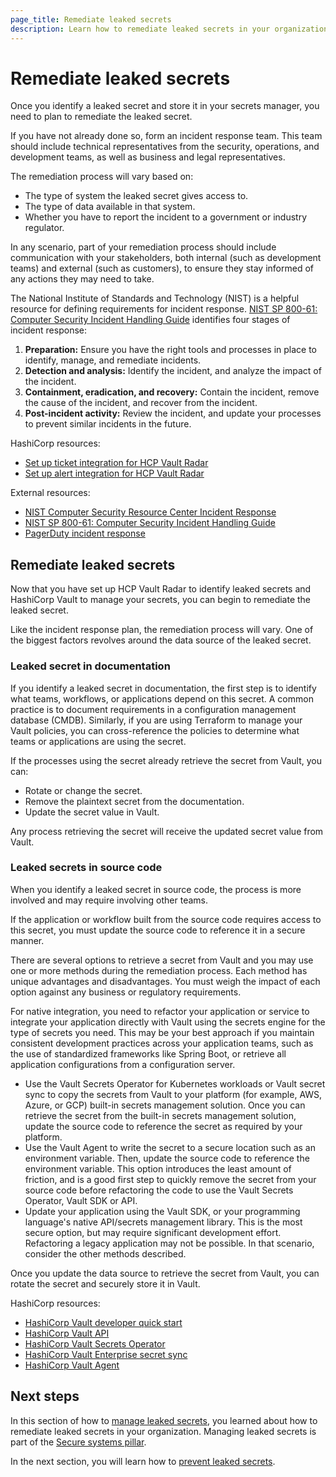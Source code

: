 ```yaml
---
page_title: Remediate leaked secrets
description: Learn how to remediate leaked secrets in your organization.
---
```


# Remediate leaked secrets

Once you identify a leaked secret and store it in your secrets manager, you need to plan to remediate the leaked secret.

If you have not already done so, form an incident response team. This team should include technical representatives from the security, operations, and development teams, as well as business and legal representatives.

The remediation process will vary based on:

- The type of system the leaked secret gives access to.
- The type of data available in that system.
- Whether you have to report the incident to a government or industry regulator.

In any scenario, part of your remediation process should include communication with your stakeholders, both internal (such as development teams) and external (such as customers), to ensure they stay informed of any actions they may need to take.

The National Institute of Standards and Technology (NIST) is a helpful resource for defining requirements for incident response. [NIST SP 800-61: Computer Security Incident Handling Guide](https://nvlpubs.nist.gov/nistpubs/specialpublications/nist.sp.800-61r2.pdf) identifies four stages of incident response:

1. **Preparation:** Ensure you have the right tools and processes in place to identify, manage, and remediate incidents.
1. **Detection and analysis:** Identify the incident, and analyze the impact of the incident.
1. **Containment, eradication, and recovery:** Contain the incident, remove the cause of the incident, and recover from the incident.
1. **Post-incident activity:** Review the incident, and update your processes to prevent similar incidents in the future.

HashiCorp resources:

- [Set up ticket integration for HCP Vault Radar](/hcp/tutorials/get-started-hcp-vault-radar/vault-radar-ticketing-setup)
- [Set up alert integration for HCP Vault Radar](/hcp/tutorials/get-started-hcp-vault-radar/vault-radar-alert-setup)

External resources:

- [NIST Computer Security Resource Center Incident Response](https://csrc.nist.gov/projects/incident-response)
- [NIST SP 800-61: Computer Security Incident Handling Guide](https://nvlpubs.nist.gov/nistpubs/specialpublications/nist.sp.800-61r2.pdf)
- [PagerDuty incident response](https://response.pagerduty.com/)

## Remediate leaked secrets

Now that you have set up HCP Vault Radar to identify leaked secrets and HashiCorp Vault to manage your secrets, you can begin to remediate the leaked secret.

Like the incident response plan, the remediation process will vary. One of the biggest factors revolves around the data source of the leaked secret.

### Leaked secret in documentation

If you identify a leaked secret in documentation, the first step is to identify what teams, workflows, or applications depend on this secret. A common practice is to document requirements in a configuration management database (CMDB). Similarly, if you are using Terraform to manage your Vault policies, you can cross-reference the policies to determine what teams or applications are using the secret.

If the processes using the secret already retrieve the secret from Vault, you can:

- Rotate or change the secret.
- Remove the plaintext secret from the documentation.
- Update the secret value in Vault. 

Any process retrieving the secret will receive the updated secret value from Vault.

### Leaked secrets in source code

When you identify a leaked secret in source code, the process is more involved and may require involving other teams.

If the application or workflow built from the source code requires access to this secret, you must update the source code to reference it in a secure manner.

There are several options to retrieve a secret from Vault and you may use one or more methods during the remediation process. Each method has unique advantages and disadvantages. You must weigh the impact of each option against any business or regulatory requirements.

For native integration, you need to refactor your application or service to integrate your application directly with Vault using the secrets engine for the type of secrets you need. This may be your best approach if you maintain consistent development practices across your application teams, such as the use of standardized frameworks like Spring Boot, or retrieve all application configurations from a configuration server.

- Use the Vault Secrets Operator for Kubernetes workloads or Vault secret sync to copy the secrets from Vault to your platform (for example, AWS, Azure, or GCP) built-in secrets management solution. Once you can retrieve the secret from the built-in secrets management solution, update the source code to reference the secret as required by your platform.
- Use the Vault Agent to write the secret to a secure location such as an environment variable. Then, update the source code to reference the environment variable. This option introduces the least amount of friction, and is a good first step to quickly remove the secret from your source code before refactoring the code to use the Vault Secrets Operator, Vault SDK or API.
- Update your application using the Vault SDK, or your programming language's native API/secrets management library. This is the most secure option, but may require significant development effort. Refactoring a legacy application may not be possible. In that scenario, consider the other methods described.

Once you update the data source to retrieve the secret from Vault, you can rotate the secret and securely store it in Vault.

HashiCorp resources:

- [HashiCorp Vault developer quick start](/vault/docs/get-started/developer-qs)
- [HashiCorp Vault API](/vault/api-docs)
- [HashiCorp Vault Secrets Operator](/vault/docs/deploy/kubernetes/vso)
- [HashiCorp Vault Enterprise secret sync](/vault/docs/sync)
- [HashiCorp Vault Agent](/vault/docs/agent-and-proxy)

## Next steps

In this section of how to [manage leaked secrets](/well-architected-framework/secure-systems/secrets/manage-leaked-secrets), you learned about how to remediate leaked secrets in your organization. Managing leaked secrets is part of the [Secure systems pillar](/well-architected-framework/secure-systems/introduction).

In the next section, you will learn how to [prevent leaked secrets](/well-architected-framework/secure-systems/secrets/manage-leaked-secrets/prevent).